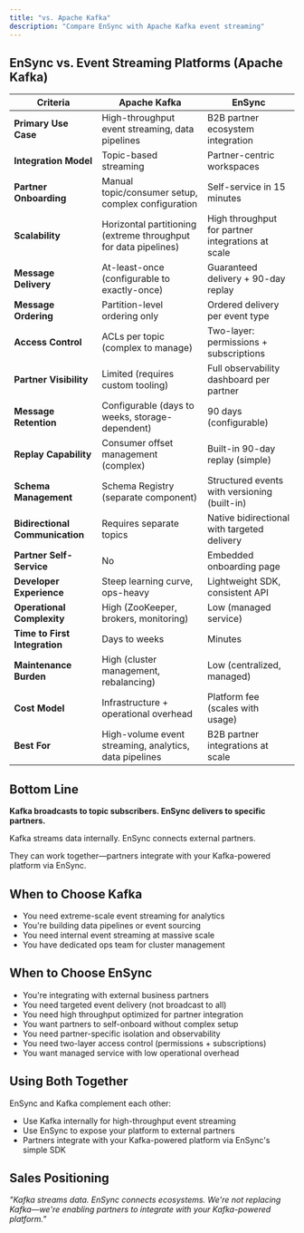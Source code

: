 ```yaml
---
title: "vs. Apache Kafka"
description: "Compare EnSync with Apache Kafka event streaming"
---
```


## EnSync vs. Event Streaming Platforms (Apache Kafka)

| **Criteria** | **Apache Kafka** | **EnSync** |
|-------------|-----------------|------------|
| **Primary Use Case** | High-throughput event streaming, data pipelines | B2B partner ecosystem integration |
| **Integration Model** | Topic-based streaming | Partner-centric workspaces |
| **Partner Onboarding** | Manual topic/consumer setup, complex configuration | Self-service in 15 minutes |
| **Scalability** | Horizontal partitioning (extreme throughput for data pipelines) | High throughput for partner integrations at scale |
| **Message Delivery** | At-least-once (configurable to exactly-once) | Guaranteed delivery + 90-day replay |
| **Message Ordering** | Partition-level ordering only | Ordered delivery per event type |
| **Access Control** | ACLs per topic (complex to manage) | Two-layer: permissions + subscriptions |
| **Partner Visibility** | Limited (requires custom tooling) | Full observability dashboard per partner |
| **Message Retention** | Configurable (days to weeks, storage-dependent) | 90 days (configurable) |
| **Replay Capability** | Consumer offset management (complex) | Built-in 90-day replay (simple) |
| **Schema Management** | Schema Registry (separate component) | Structured events with versioning (built-in) |
| **Bidirectional Communication** | Requires separate topics | Native bidirectional with targeted delivery |
| **Partner Self-Service** | No | Embedded onboarding page |
| **Developer Experience** | Steep learning curve, ops-heavy | Lightweight SDK, consistent API |
| **Operational Complexity** | High (ZooKeeper, brokers, monitoring) | Low (managed service) |
| **Time to First Integration** | Days to weeks | Minutes |
| **Maintenance Burden** | High (cluster management, rebalancing) | Low (centralized, managed) |
| **Cost Model** | Infrastructure + operational overhead | Platform fee (scales with usage) |
| **Best For** | High-volume event streaming, analytics, data pipelines | B2B partner integrations at scale |

## Bottom Line

**Kafka broadcasts to topic subscribers. EnSync delivers to specific partners.**

Kafka streams data internally. EnSync connects external partners.

They can work together—partners integrate with your Kafka-powered platform via EnSync.

## When to Choose Kafka

- You need extreme-scale event streaming for analytics
- You're building data pipelines or event sourcing
- You need internal event streaming at massive scale
- You have dedicated ops team for cluster management

## When to Choose EnSync

- You're integrating with external business partners
- You need targeted event delivery (not broadcast to all)
- You need high throughput optimized for partner integration
- You want partners to self-onboard without complex setup
- You need partner-specific isolation and observability
- You need two-layer access control (permissions + subscriptions)
- You want managed service with low operational overhead

## Using Both Together

EnSync and Kafka complement each other:
- Use Kafka internally for high-throughput event streaming
- Use EnSync to expose your platform to external partners
- Partners integrate with your Kafka-powered platform via EnSync's simple SDK

## Sales Positioning

*"Kafka streams data. EnSync connects ecosystems. We're not replacing Kafka—we're enabling partners to integrate with your Kafka-powered platform."*
